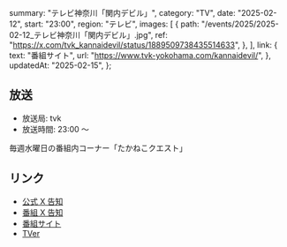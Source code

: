   summary: "テレビ神奈川「関内デビル」",
  category: "TV",
  date: "2025-02-12",
  start: "23:00",
  region: "テレビ",
  images: [
    {
      path: "/events/2025/2025-02-12_テレビ神奈川「関内デビル」.jpg",
      ref: "https://x.com/tvk_kannaidevil/status/1889509738435514633",
    },
  ],
  link: {
    text: "番組サイト",
    url: "https://www.tvk-yokohama.com/kannaidevil/",
  },
  updatedAt: "2025-02-15",
};

## 放送

- 放送局: tvk
- 放送時間: 23:00 〜

毎週水曜日の番組内コーナー「たかねこクエスト」

## リンク

- [公式 X 告知](https://x.com/takanenofficial/status/1889653181136699860)
- [番組 X 告知](https://x.com/tvk_kannaidevil/status/1889509738435514633)
- [番組サイト](https://www.tvk-yokohama.com/kannaidevil/)
- [TVer](https://tver.jp/series/srehapgls0)
